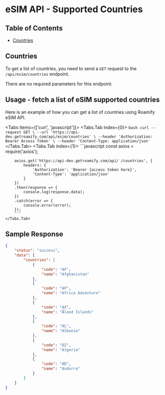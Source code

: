 
# eSIM API - Supported Countries

## Table of Contents
- [Countries](#countries)

## Countries
To get a list of countries, you need to send a `GET` request to the `/api/esim/countries` endpoint.

There are no required parameters for this endpoint.

## Usage - fetch a list of eSIM supported countries
Here is an example of how you can get a list of countries using Roamify eSIM API.

<Tabs items={['curl', 'javascript']}>
    <Tabs.Tab index={0}>
        ```bash
        curl --request GET \
        --url 'https://api-dev.getroamify.com/api/esim/countries' \
        --header 'Authorization: Bearer Access Token' \
        --header 'Content-Type: application/json'
        ```
    </Tabs.Tab>
    <Tabs.Tab index={1}>
        ```javascript
        const axios = require('axios');

        axios.get('https://api-dev.getroamify.com/api/ /countries', {
            headers: {
                'Authorization': 'Bearer {access token here}',
                'Content-Type': 'application/json'
            }
        })
        .then(response => {
            console.log(response.data);
        })
        .catch(error => {
            console.error(error);
        });
        ```
    </Tabs.Tab>
</Tabs>

## Sample Response
```json
{
	"status": "success",
	"data": {
		"countries": [
			{
				"code": "AF",
				"name": "Afghanistan"
			},
			{
				"code": "AF",
				"name": "Africa Adventure"
			},
			{
				"code": "AX",
				"name": "Åland Islands"
			},
			{
				"code": "AL",
				"name": "Albania"
			},
			{
				"code": "DZ",
				"name": "Algeria"
			},
			{
				"code": "AD",
				"name": "Andorra"
			}
        ]
    }
}
```